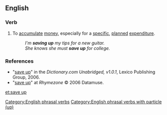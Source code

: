 ==English==

===Verb===
{{en-verb|inf=[[save]] [[up]]|saves up|saving up|saved up}}

# {{transitive|and|intransitive}} To [[accumulate]] [[money]], especially for a [[specific]], [[planned]] [[expenditure]].
#:''I'm '''saving up''' my tips for a new guitar.''
#:''She knows she must '''save up''' for college.''

===References===
*"[http://dictionary.reference.com/search?r=2&q=save+up save up]" in the ''Dictionary.com Unabridged, v1.0.1'', Lexico Publishing Group, 2006.
*"[http://www.rhymezone.com/r/rhyme.cgi?Word=save_up save up]" at ''Rhymezone''  © 2006 Datamuse.
[[Category:English phrasal verbs]]
[[Category:English phrasal verbs with particle (up)]]
[[et:save up]]